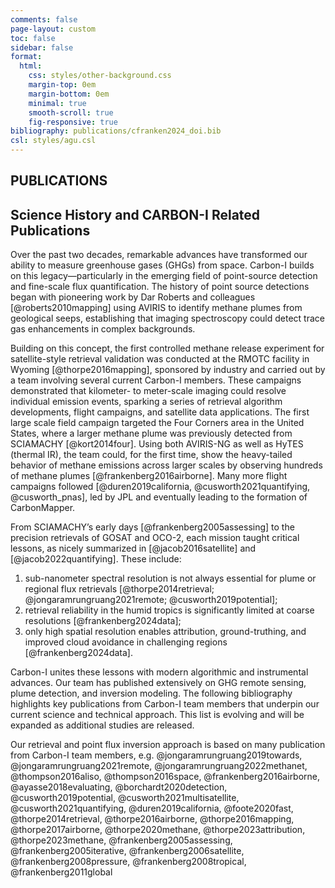 ```yaml
---
comments: false
page-layout: custom
toc: false
sidebar: false
format:
  html:
    css: styles/other-background.css  
    margin-top: 0em
    margin-bottom: 0em
    minimal: true
    smooth-scroll: true
    fig-responsive: true
bibliography: publications/cfranken2024_doi.bib
csl: styles/agu.csl
---
```


:::: {.hero-small .hero-gradient .hero-publications}
::: {.container}
# **PUBLICATIONS**
:::
::::


:::: {.container}
::: {.about .px-7 .py-5} 
# Science History and CARBON-I Related Publications

Over the past two decades, remarkable advances have transformed our ability to measure greenhouse gases (GHGs) from space. Carbon-I builds on this legacy—particularly in the emerging field of point-source detection and fine-scale flux quantification. The history of point source detections  began with pioneering work by Dar Roberts and colleagues [@roberts2010mapping] using AVIRIS to identify methane plumes from geological seeps, establishing that imaging spectroscopy could detect trace gas enhancements in complex backgrounds. 

Building on this concept, the first controlled methane release experiment for satellite-style retrieval validation was conducted at the RMOTC facility in Wyoming [@thorpe2016mapping], sponsored by industry and carried out by a team involving several current Carbon-I members. These campaigns demonstrated that kilometer- to meter-scale imaging could resolve individual emission events, sparking a series of retrieval algorithm developments, flight campaigns, and satellite data applications. The first large scale field campaign targeted the Four Corners area in the United States, where a larger methane plume was previously detected from SCIAMACHY [@kort2014four]. Using both AVIRIS-NG as well as HyTES (thermal IR), the team could, for the first time, show the heavy-tailed behavior of methane emissions across larger scales by observing hundreds of methane plumes [@frankenberg2016airborne]. Many more flight campaigns followed [@duren2019california, @cusworth2021quantifying, @cusworth_pnas], led by JPL and eventually leading to the formation of CarbonMapper.

From SCIAMACHY’s early days [@frankenberg2005assessing] to the precision retrievals of GOSAT and OCO-2, each mission taught critical lessons, as nicely summarized in [@jacob2016satellite] and [@jacob2022quantifying]. These include:  

1. sub-nanometer spectral resolution is not always essential for plume or regional flux retrievals [@thorpe2014retrieval; @jongaramrungruang2021remote; @cusworth2019potential];  
2. retrieval reliability in the humid tropics is significantly limited at coarse resolutions [@frankenberg2024data];  
3. only high spatial resolution enables attribution, ground-truthing, and improved cloud avoidance in challenging regions [@frankenberg2024data].

Carbon-I unites these lessons with modern algorithmic and instrumental advances. Our team has published extensively on GHG remote sensing, plume detection, and inversion modeling. The following bibliography highlights key publications from Carbon-I team members that underpin our current science and technical approach. This list is evolving and will be expanded as additional studies are released.


 Our retrieval and point flux inversion approach is based on many publication from Carbon-I team members, e.g. @jongaramrungruang2019towards, @jongaramrungruang2021remote, @jongaramrungruang2022methanet, @thompson2016aliso, @thompson2016space, @frankenberg2016airborne, @ayasse2018evaluating, @borchardt2020detection, @cusworth2019potential, @cusworth2021multisatellite, @cusworth2021quantifying, @duren2019california, @foote2020fast, @thorpe2014retrieval, @thorpe2016airborne, @thorpe2016mapping, @thorpe2017airborne, @thorpe2020methane, @thorpe2023attribution, @thorpe2023methane, @frankenberg2005assessing, @frankenberg2005iterative, @frankenberg2006satellite, @frankenberg2008pressure, @frankenberg2008tropical, @frankenberg2011global 

:::
::::